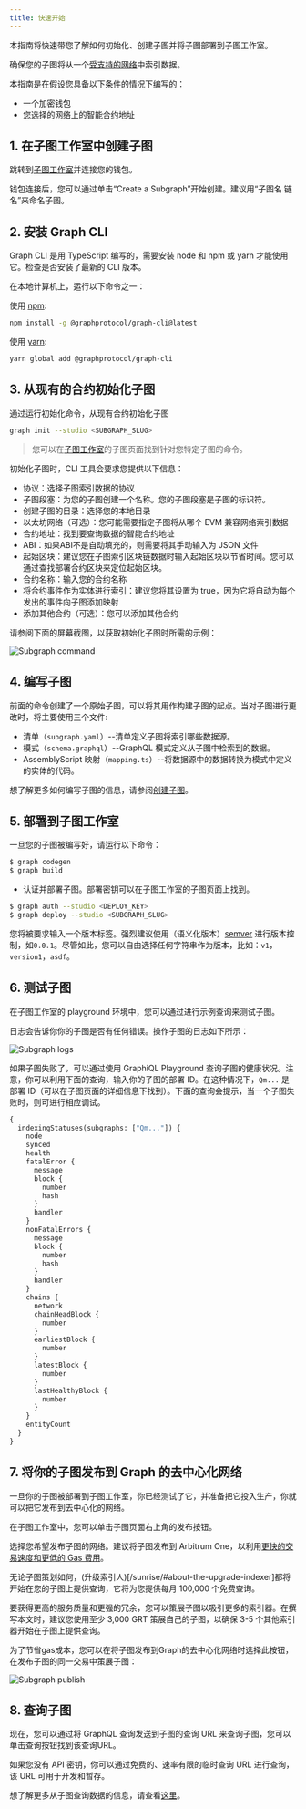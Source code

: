 ```yaml
---
title: 快速开始
---
```


本指南将快速带您了解如何初始化、创建子图并将子图部署到子图工作室。

确保您的子图将从一个[受支持的网络](/developing/supported-networks)中索引数据。

本指南是在假设您具备以下条件的情况下编写的：

- 一个加密钱包
- 您选择的网络上的智能合约地址

## 1. 在子图工作室中创建子图

跳转到[子图工作室](https://thegraph.com/studio/)并连接您的钱包。

钱包连接后，您可以通过单击“Create a Subgraph”开始创建。建议用“子图名 链名”来命名子图。

## 2. 安装 Graph CLI

Graph CLI 是用 TypeScript 编写的，需要安装 node 和 npm 或 yarn 才能使用它。检查是否安装了最新的 CLI 版本。

在本地计算机上，运行以下命令之一：

使用 [npm](https://www.npmjs.com/):

```sh
npm install -g @graphprotocol/graph-cli@latest
```

使用 [yarn](https://yarnpkg.com/):

```sh
yarn global add @graphprotocol/graph-cli
```

## 3. 从现有的合约初始化子图

通过运行初始化命令，从现有合约初始化子图

```sh
graph init --studio <SUBGRAPH_SLUG>
```

> 您可以在[子图工作室](https://thegraph.com/studio/)的子图页面找到针对您特定子图的命令。

初始化子图时，CLI 工具会要求您提供以下信息：

- 协议：选择子图索引数据的协议
- 子图段塞：为您的子图创建一个名称。您的子图段塞是子图的标识符。
- 创建子图的目录：选择您的本地目录
- 以太坊网络（可选）：您可能需要指定子图将从哪个 EVM 兼容网络索引数据
- 合约地址：找到要查询数据的智能合约地址
- ABI：如果ABI不是自动填充的，则需要将其手动输入为 JSON 文件
- 起始区块：建议您在子图索引区块链数据时输入起始区块以节省时间。您可以通过查找部署合约区块来定位起始区块。
- 合约名称：输入您的合约名称
- 将合约事件作为实体进行索引：建议您将其设置为 true，因为它将自动为每个发出的事件向子图添加映射
- 添加其他合约（可选）：您可以添加其他合约

请参阅下面的屏幕截图，以获取初始化子图时所需的示例：

![Subgraph command](/img/subgraph-init-example.png)

## 4. 编写子图

前面的命令创建了一个原始子图，可以将其用作构建子图的起点。当对子图进行更改时，将主要使用三个文件:

- 清单（`subgraph.yaml`）--清单定义子图将索引哪些数据源。
- 模式（`schema.graphql`）--GraphQL 模式定义从子图中检索到的数据。
- AssemblyScript 映射（`mapping.ts`）--将数据源中的数据转换为模式中定义的实体的代码。

想了解更多如何编写子图的信息，请参阅[创建子图](/developing/creating-a-subgraph)。

## 5. 部署到子图工作室

一旦您的子图被编写好，请运行以下命令：

```sh
$ graph codegen
$ graph build
```

- 认证并部署子图。部署密钥可以在子图工作室的子图页面上找到。

```sh
$ graph auth --studio <DEPLOY_KEY>
$ graph deploy --studio <SUBGRAPH_SLUG>
```

您将被要求输入一个版本标签。强烈建议使用（语义化版本）[semver](https://semver.org/) 进行版本控制，如`0.0.1`。尽管如此，您可以自由选择任何字符串作为版本，比如：`v1`，`version1`，`asdf`。

## 6. 测试子图

在子图工作室的 playground 环境中，您可以通过进行示例查询来测试子图。

日志会告诉你你的子图是否有任何错误。操作子图的日志如下所示：

![Subgraph logs](/img/subgraph-logs-image.png)

如果子图失败了，可以通过使用 GraphiQL Playground 查询子图的健康状况。注意，你可以利用下面的查询，输入你的子图的部署 ID。在这种情况下，`Qm...` 是部署 ID（可以在子图页面的详细信息下找到）。下面的查询会提示，当一个子图失败时，则可进行相应调试。

```graphql
{
  indexingStatuses(subgraphs: ["Qm..."]) {
    node
    synced
    health
    fatalError {
      message
      block {
        number
        hash
      }
      handler
    }
    nonFatalErrors {
      message
      block {
        number
        hash
      }
      handler
    }
    chains {
      network
      chainHeadBlock {
        number
      }
      earliestBlock {
        number
      }
      latestBlock {
        number
      }
      lastHealthyBlock {
        number
      }
    }
    entityCount
  }
}
```

## 7. 将你的子图发布到 Graph 的去中心化网络

一旦你的子图被部署到子图工作室，你已经测试了它，并准备把它投入生产，你就可以把它发布到去中心化的网络。

在子图工作室中，您可以单击子图页面右上角的发布按钮。

选择您希望发布子图的网络。建议将子图发布到 Arbitrum One，以利用[更快的交易速度和更低的 Gas 费用](/arbitrum/arbitrum-faq)。

无论子图策划如何，(升级索引人)[/sunrise/#about-the-upgrade-indexer]都将开始在您的子图上提供查询，它将为您提供每月 100,000 个免费查询。

要获得更高的服务质量和更强的冗余，您可以策展子图以吸引更多的索引器。在撰写本文时，建议您使用至少 3,000 GRT 策展自己的子图，以确保 3-5 个其他索引器开始在子图上提供查询。

为了节省gas成本，您可以在将子图发布到Graph的去中心化网络时选择此按钮，在发布子图的同一交易中策展子图：

![Subgraph publish](/img/publish-and-signal-tx.png)

## 8. 查询子图

现在，您可以通过将 GraphQL 查询发送到子图的查询 URL 来查询子图，您可以单击查询按钮找到该查询URL。

如果您没有 API 密钥，你可以通过免费的、速率有限的临时查询 URL 进行查询，该 URL 可用于开发和暂存。

想了解更多从子图查询数据的信息，请查看[这里](/querying/querying-the-graph/)。
